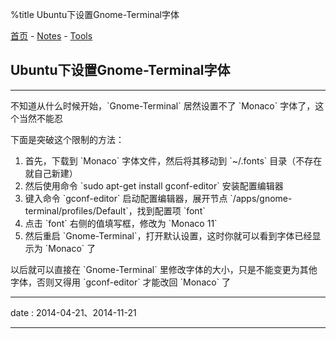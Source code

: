 %title Ubuntu下设置Gnome-Terminal字体

[[../../index|首页]] - [[../index|Notes]] - [[index|Tools]]
==Ubuntu下设置Gnome-Terminal字体==
----
不知道从什么时候开始，`Gnome-Terminal` 居然设置不了 `Monaco` 字体了，这个当然不能忍

下面是突破这个限制的方法：
# 首先，下载到 `Monaco` 字体文件，然后将其移动到 `~/.fonts` 目录（不存在就自己新建）
# 然后使用命令 `sudo apt-get install gconf-editor` 安装配置编辑器
# 键入命令 `gconf-editor` 启动配置编辑器，展开节点 `/apps/gnome-terminal/profiles/Default`，找到配置项 `font`
# 点击 `font` 右侧的值填写框，修改为 `Monaco 11`
# 然后重启 `Gnome-Terminal`，打开默认设置，这时你就可以看到字体已经显示为 `Monaco` 了

以后就可以直接在 `Gnome-Terminal` 里修改字体的大小，只是不能变更为其他字体，否则又得用 `gconf-editor` 才能改回 `Monaco` 了
----
<red>date</red> : 2014-04-21、2014-11-21
----
